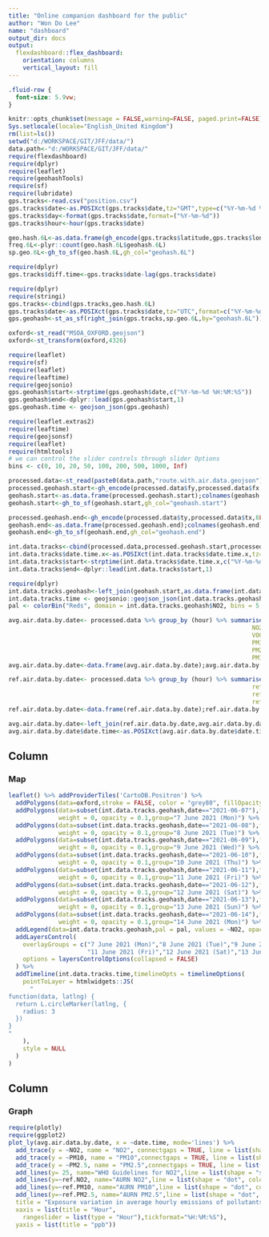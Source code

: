 ```yaml
---
title: "Online companion dashboard for the public"
author: "Won Do Lee"
name: "dashboard"
output_dir: docs
output: 
  flexdashboard::flex_dashboard:
    orientation: columns
    vertical_layout: fill
---
```


```css
.fluid-row {
  font-size: 5.9vw;
}
```
  

```r
knitr::opts_chunk$set(message = FALSE,warning=FALSE, paged.print=FALSE)
Sys.setlocale(locale="English_United Kingdom")
rm(list=ls())
setwd("d:/WORKSPACE/GIT/JFF/data/")
data.path<-"d:/WORKSPACE/GIT/JFF/data/"
require(flexdashboard)
require(dplyr)
require(leaflet)
require(geohashTools)
require(sf)
require(lubridate)
gps.tracks<-read.csv("position.csv")
gps.tracks$date<-as.POSIXct(gps.tracks$date,tz="GMT",type=c("%Y-%m-%d %H:%M:%S"))
gps.tracks$day<-format(gps.tracks$date,format=("%Y-%m-%d"))
gps.tracks$hour<-hour(gps.tracks$date)

geo.hash.6L<-as.data.frame(gh_encode(gps.tracks$latitude,gps.tracks$longitude,6L));colnames(geo.hash.6L)<-"geohash.6L" #27
freq.6L<-plyr::count(geo.hash.6L$geohash.6L)
sp.geo.6L<-gh_to_sf(geo.hash.6L,gh_col="geohash.6L") 

require(dplyr)
gps.tracks$diff.time<-gps.tracks$date-lag(gps.tracks$date)

require(dplyr)
require(stringi)
gps.tracks<-cbind(gps.tracks,geo.hash.6L)
gps.tracks$date<-as.POSIXct(gps.tracks$date,tz="UTC",format=c("%Y-%m-%d %H:%M:%OS"))
gps.geohash<-st_as_sf(right_join(gps.tracks,sp.geo.6L,by="geohash.6L"))

oxford<-st_read("MSOA_OXFORD.geojson")
oxford<-st_transform(oxford,4326)

require(leaflet)
require(sf)
require(leaflet)
require(leaftime)
require(geojsonio)
gps.geohash$start<-strptime(gps.geohash$date,c("%Y-%m-%d %H:%M:%S"))
gps.geohash$end<-dplyr::lead(gps.geohash$start,1)
gps.geohash.time <- geojson_json(gps.geohash)

require(leaflet.extras2)
require(leaftime)
require(geojsonsf)
require(leaflet)
require(htmltools)
# we can control the slider controls through slider Options
bins <- c(0, 10, 20, 50, 100, 200, 500, 1000, Inf)

processed.data<-st_read(paste0(data.path,"route.with.air.data.geojson"))
processed.geohash.start<-gh_encode(processed.data$fy,processed.data$fx,6L)
geohash.start<-as.data.frame(processed.geohash.start);colnames(geohash.start)<-"geohash.start"
geohash.start<-gh_to_sf(geohash.start,gh_col="geohash.start")

processed.geohash.end<-gh_encode(processed.data$ty,processed.data$tx,6L)
geohash.end<-as.data.frame(processed.geohash.end);colnames(geohash.end)<-"geohash.end"
geohash.end<-gh_to_sf(geohash.end,gh_col="geohash.end")

int.data.tracks<-cbind(processed.data,processed.geohash.start,processed.geohash.end)
int.data.tracks$date.time.x<-as.POSIXct(int.data.tracks$date.time.x,tz="UTC",format=c("%Y-%m-%d %H:%M:%OS"))
int.data.tracks$start<-strptime(int.data.tracks$date.time.x,c("%Y-%m-%d %H:%M:%S"))
int.data.tracks$end<-dplyr::lead(int.data.tracks$start,1)

require(dplyr)
int.data.tracks.geohash<-left_join(geohash.start,as.data.frame(int.data.tracks),by=c("geohash.start"="processed.geohash.start"))
int.data.tracks.time <- geojsonio::geojson_json(int.data.tracks.geohash)
pal <- colorBin("Reds", domain = int.data.tracks.geohash$NO2, bins = 5, pretty = TRUE)

avg.air.data.by.date<- processed.data %>% group_by (hour) %>% summarise (date.time=first(paste0(hour,":00:00")),
                                                                    NO2=mean(NO2),
                                                                    VOC=mean(VOC),
                                                                    PM10=mean(PM10),
                                                                    PM2.5=mean(PM2.5),
                                                                    PM1=mean(PM1)) %>% ungroup()
avg.air.data.by.date<-data.frame(avg.air.data.by.date);avg.air.data.by.date<-avg.air.data.by.date[c(-8)]

ref.air.data.by.date<- processed.data %>% group_by (hour) %>% summarise (date.time=first(paste0(hour,":00:00")),
                                                                    ref.NO2=mean(ref.NO2),
                                                                    ref.PM10=mean(ref.PM10),
                                                                    ref.PM2.5=mean(ref.PM2.5)) %>% ungroup()
ref.air.data.by.date<-data.frame(ref.air.data.by.date);ref.air.data.by.date<-ref.air.data.by.date[c(-6)]

avg.air.data.by.date<-left_join(ref.air.data.by.date,avg.air.data.by.date,by=c("date.time","hour"))
avg.air.data.by.date$date.time<-as.POSIXct(avg.air.data.by.date$date.time, format="%H:%M:%S")
```

Column {data-width=1000}
-----------------------------------------------------------------------

### Map

```r
leaflet() %>% addProviderTiles('CartoDB.Positron') %>%
  addPolygons(data=oxford,stroke = FALSE, color = "grey80", fillOpacity = 0.2) %>%
  addPolygons(data=subset(int.data.tracks.geohash,date=="2021-06-07"),fillColor = ~pal(NO2), fillOpacity = 0.1,
              weight = 0, opacity = 0.1,group="7 June 2021 (Mon)") %>% 
  addPolygons(data=subset(int.data.tracks.geohash,date=="2021-06-08"),fillColor = ~pal(NO2), fillOpacity = 0.1,
              weight = 0, opacity = 0.1,group="8 June 2021 (Tue)") %>% 
  addPolygons(data=subset(int.data.tracks.geohash,date=="2021-06-09"),fillColor = ~pal(NO2), fillOpacity = 0.1,
              weight = 0, opacity = 0.1,group="9 June 2021 (Wed)") %>%
  addPolygons(data=subset(int.data.tracks.geohash,date=="2021-06-10"),fillColor = ~pal(NO2), fillOpacity = 0.1,
              weight = 0, opacity = 0.1,group="10 June 2021 (Thu)") %>%
  addPolygons(data=subset(int.data.tracks.geohash,date=="2021-06-11"),fillColor = ~pal(NO2), fillOpacity = 0.1,
              weight = 0, opacity = 0.1,group="11 June 2021 (Fri)") %>% 
  addPolygons(data=subset(int.data.tracks.geohash,date=="2021-06-12"),fillColor = ~pal(NO2), fillOpacity = 0.1,
              weight = 0, opacity = 0.1,group="12 June 2021 (Sat)") %>%
  addPolygons(data=subset(int.data.tracks.geohash,date=="2021-06-13"),fillColor = ~pal(NO2), fillOpacity = 0.1,
              weight = 0, opacity = 0.1,group="13 June 2021 (Sun)") %>% 
  addPolygons(data=subset(int.data.tracks.geohash,date=="2021-06-14"),fillColor = ~pal(NO2), fillOpacity = 0.1,
              weight = 0, opacity = 0.1,group="14 June 2021 (Mon)") %>%
  addLegend(data=int.data.tracks.geohash,pal = pal, values = ~NO2, opacity = 0.8, title = 'NO2 ppb', position = "bottomleft") %>%
  addLayersControl(
    overlayGroups = c("7 June 2021 (Mon)","8 June 2021 (Tue)","9 June 2021 (Wed)","10 June 2021 (Thu)",
                      "11 June 2021 (Fri)","12 June 2021 (Sat)","13 June 2021 (Sun)","14 June 2021 (Mon)"),
    options = layersControlOptions(collapsed = FALSE)
  ) %>%
  addTimeline(int.data.tracks.time,timelineOpts = timelineOptions(
    pointToLayer = htmlwidgets::JS(
      "
function(data, latlng) {
  return L.circleMarker(latlng, {
    radius: 3
  })
}
"
    ),
    style = NULL
  )
)
```

Column {data-width=1000}
-----------------------------------------------------------------------

### Graph

```r
require(plotly)
require(ggplot2)
plot_ly(avg.air.data.by.date, x = ~date.time, mode='lines') %>%  
  add_trace(y = ~NO2, name = "NO2", connectgaps = TRUE, line = list(shape = 'lines+markers',color='	rgb(161, 39, 69)'))%>%
  add_trace(y = ~PM10, name = "PM10",connectgaps = TRUE, line = list(shape = "lines+markers",color='	rgb(26, 175, 125)'),visible = "legendonly") %>% 
  add_trace(y = ~PM2.5, name = "PM2.5",connectgaps = TRUE, line = list(shape = "lines+markers",color='	rgb(51, 221, 198)'),visible = "legendonly") %>%
  add_lines(y= 25, name="WHO Guidelines for NO2",line = list(shape = "spline", color="black",dash = 'dash')) %>%
  add_lines(y=~ref.NO2, name="AURN NO2",line = list(shape = "dot", color="grey80",dash = 'dot')) %>%
  add_lines(y=~ref.PM10, name="AURN PM10",line = list(shape = "dot", color="grey80",dash = 'dot'),visible = "legendonly")%>%
  add_lines(y=~ref.PM2.5, name="AURN PM2.5",line = list(shape = "dot", color="grey80",dash = 'dot'),visible = "legendonly") %>% layout(hovermode = "x unified") %>% layout(
  title = "Exposure variation in average hourly emissions of pollutants",
  xaxis = list(title = "Hour",
    rangeslider = list(type = "Hour"),tickformat="%H:%M:%S"),
  yaxis = list(title = "ppb"))

```

